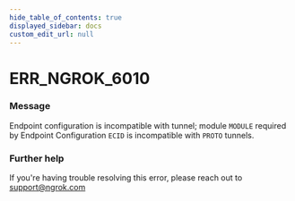 ```yaml
---
hide_table_of_contents: true
displayed_sidebar: docs
custom_edit_url: null
---
```



# ERR_NGROK_6010

### Message

Endpoint configuration is incompatible with tunnel; module `MODULE` required by Endpoint Configuration `ECID` is incompatible with `PROTO` tunnels.

### Further help

If you're having trouble resolving this error, please reach out to [support@ngrok.com](mailto:support@ngrok.com?subject=Help%20with%20ERR_NGROK_6010)

<ErrorDetails error="err_ngrok_6010" />
